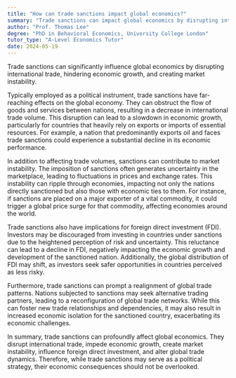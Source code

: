 ```yaml
---
title: "How can trade sanctions impact global economics?"
summary: "Trade sanctions can impact global economics by disrupting international trade, affecting economic growth, and causing market instability."
author: "Prof. Thomas Lee"
degree: "PhD in Behavioral Economics, University College London"
tutor_type: "A-Level Economics Tutor"
date: 2024-05-19
---
```


Trade sanctions can significantly influence global economics by disrupting international trade, hindering economic growth, and creating market instability.

Typically employed as a political instrument, trade sanctions have far-reaching effects on the global economy. They can obstruct the flow of goods and services between nations, resulting in a decrease in international trade volume. This disruption can lead to a slowdown in economic growth, particularly for countries that heavily rely on exports or imports of essential resources. For example, a nation that predominantly exports oil and faces trade sanctions could experience a substantial decline in its economic performance.

In addition to affecting trade volumes, sanctions can contribute to market instability. The imposition of sanctions often generates uncertainty in the marketplace, leading to fluctuations in prices and exchange rates. This instability can ripple through economies, impacting not only the nations directly sanctioned but also those with economic ties to them. For instance, if sanctions are placed on a major exporter of a vital commodity, it could trigger a global price surge for that commodity, affecting economies around the world.

Trade sanctions also have implications for foreign direct investment (FDI). Investors may be discouraged from investing in countries under sanctions due to the heightened perception of risk and uncertainty. This reluctance can lead to a decline in FDI, negatively impacting the economic growth and development of the sanctioned nation. Additionally, the global distribution of FDI may shift, as investors seek safer opportunities in countries perceived as less risky.

Furthermore, trade sanctions can prompt a realignment of global trade patterns. Nations subjected to sanctions may seek alternative trading partners, leading to a reconfiguration of global trade networks. While this can foster new trade relationships and dependencies, it may also result in increased economic isolation for the sanctioned country, exacerbating its economic challenges.

In summary, trade sanctions can profoundly affect global economics. They disrupt international trade, impede economic growth, create market instability, influence foreign direct investment, and alter global trade dynamics. Therefore, while trade sanctions may serve as a political strategy, their economic consequences should not be overlooked.
    